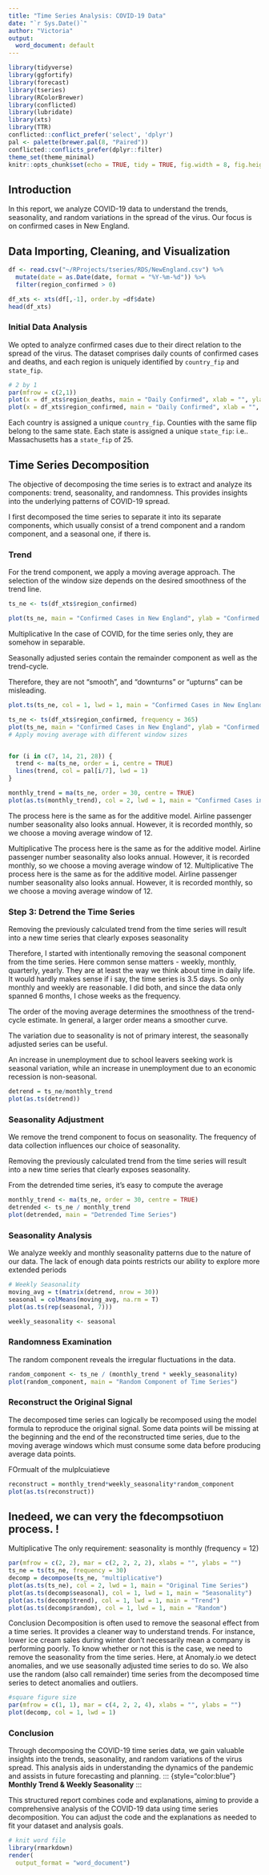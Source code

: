 ```yaml
---
title: "Time Series Analysis: COVID-19 Data"
date: "`r Sys.Date()`"
author: "Victoria"
output: 
  word_document: default
---
```


```r
library(tidyverse)
library(ggfortify)
library(forecast)
library(tseries)
library(RColorBrewer)
library(conflicted)
library(lubridate)
library(xts)
library(TTR)
conflicted::conflict_prefer('select', 'dplyr')
pal <- palette(brewer.pal(8, "Paired"))
conflicted::conflicts_prefer(dplyr::filter)
theme_set(theme_minimal)
knitr::opts_chunk$set(echo = TRUE, tidy = TRUE, fig.width = 8, fig.height = 4, fig.align = "center", fig.path = "Figs/", warning = FALSE, message = FALSE)

```

## Introduction
In this report, we analyze COVID-19 data to understand the trends, seasonality, and random variations in the spread of the virus. Our focus is on confirmed cases in New England.

## Data Importing, Cleaning, and Visualization

```r

df <- read.csv("~/RProjects/tseries/RDS/NewEngland.csv") %>%
  mutate(date = as.Date(date, format = "%Y-%m-%d")) %>% 
  filter(region_confirmed > 0)

df_xts <- xts(df[,-1], order.by =df$date)
head(df_xts)
```

### Initial Data Analysis
We opted to analyze confirmed cases due to their direct relation to the spread of the virus. The dataset comprises daily counts of confirmed cases and deaths, and each region is uniquely identified by `country_fip` and `state_fip`.

```r
# 2 by 1
par(mfrow = c(2,1))
plot(x = df_xts$region_deaths, main = "Daily Confirmed", xlab = "", ylab = "", type = "h", col = 2, grid.col = 0)
plot(x = df_xts$region_confirmed, main = "Daily Confirmed", xlab = "", ylab = "", type = "h", col = 1, grid.col = 0)
```

Each country is assigned a unique `country_fip`. Counties with the same
flip belong to the same state. Each state is assigned a unique
`state_fip`: i.e.. Massachusetts has a `state_fip` of 25.

##  Time Series Decomposition
The objective of decomposing the time series is to extract and analyze its components: trend, seasonality, and randomness. This provides insights into the underlying patterns of COVID-19 spread.

I first decomposed the time series to separate it into its separate
components, which usually consist of a trend component and a random
component, and a seasonal one, if there is.

### Trend 

For the trend component, we apply a moving average approach. The selection of the window size depends on the desired smoothness of the trend line.

```r
ts_ne <- ts(df_xts$region_confirmed)

plot(ts_ne, main = "Confirmed Cases in New England", ylab = "Confirmed Cases", xlab = "", col = 2)
```

Multiplicative In the case of COVID, for the time series only, they are
somehow in separable.

Seasonally adjusted series contain the remainder component as well as
the trend-cycle.

Therefore, they are not "smooth", and "downturns" or "upturns" can be
misleading.

```r

plot.ts(ts_ne, col = 1, lwd = 1, main = "Confirmed Cases in New England", ylab = "Confirmed Cases", xlab = "Date")

```


```r
ts_ne <- ts(df_xts$region_confirmed, frequency = 365)
plot(ts_ne, main = "Confirmed Cases in New England", ylab = "Confirmed Cases")
# Apply moving average with different window sizes


for (i in c(7, 14, 21, 28)) {
  trend <- ma(ts_ne, order = i, centre = TRUE)
  lines(trend, col = pal[i/7], lwd = 1)
}
```


```r
monthly_trend = ma(ts_ne, order = 30, centre = TRUE)
plot(as.ts(monthly_trend), col = 2, lwd = 1, main = "Confirmed Cases in New England", ylab = "Confirmed Cases", xlab = "Date")
```


The process here is the same as for the additive model. Airline
passenger number seasonality also looks annual. However, it is recorded
monthly, so we choose a moving average window of 12.

Multiplicative The process here is the same as for the additive model.
Airline passenger number seasonality also looks annual. However, it is
recorded monthly, so we choose a moving average window of 12.
Multiplicative The process here is the same as for the additive model.
Airline passenger number seasonality also looks annual. However, it is
recorded monthly, so we choose a moving average window of 12.


### Step 3: Detrend the Time Series

Removing the previously calculated trend from the time series will
result into a new time series that clearly exposes seasonality

Therefore, I started with intentionally removing the seasonal component
from the time series. Here common sense matters - weekly, monthly,
quarterly, yearly. They are at least the way we think about time in
daily life. It would hardly makes sense if i say, the time series is 3.5
days. So only monthly and weekly are reasonable. I did both, and since
the data only spanned 6 months, I chose weeks as the frequency.

The order of the moving average determines the smoothness of the
trend-cycle estimate. In general, a larger order means a smoother curve.

The variation due to seasonality is not of primary interest, the
seasonally adjusted series can be useful.

An increase in unemployment due to school leavers seeking work is
seasonal variation, while an increase in unemployment due to an economic
recession is non-seasonal.

```r

detrend = ts_ne/monthly_trend
plot(as.ts(detrend))
```

###  Seasonality Adjustment
We remove the trend component to focus on seasonality. The frequency of data collection influences our choice of seasonality.


Removing the previously calculated trend from the time series will
result into a new time series that clearly exposes seasonality.

From the detrended time series, it's easy to compute the average

```r
monthly_trend <- ma(ts_ne, order = 30, centre = TRUE)
detrended <- ts_ne / monthly_trend
plot(detrended, main = "Detrended Time Series")
```

### Seasonality Analysis
We analyze weekly and monthly seasonality patterns due to the nature of our data. The lack of enough data points restricts our ability to explore more extended periods

```r
# Weekly Seasonality
moving_avg = t(matrix(detrend, nrow = 30))
seasonal = colMeans(moving_avg, na.rm = T)
plot(as.ts(rep(seasonal, 7)))

```

```r
weekly_seasonality <- seasonal
```


### Randomness Examination
The random component reveals the irregular fluctuations in the data.

```r
random_component <- ts_ne / (monthly_trend * weekly_seasonality)
plot(random_component, main = "Random Component of Time Series")

```

### Reconstruct the Original Signal

The decomposed time series can logically be recomposed using the model
formula to reproduce the original signal. Some data points will be
missing at the beginning and the end of the reconstructed time series,
due to the moving average windows which must consume some data before
producing average data points.

FOrmualt of the mulplcuiatieve

```r

reconstruct = monthly_trend*weekly_seasonality*random_component
plot(as.ts(reconstruct))

```

## Inedeed, we can very the fdecompsotiuon process. !

Multiplicative The only requirement: seasonality is monthly (frequency =
12)

```r
par(mfrow = c(2, 2), mar = c(2, 2, 2, 2), xlabs = "", ylabs = "")
ts_ne = ts(ts_ne, frequency = 30)
decomp = decompose(ts_ne, "multiplicative")
plot(as.ts(ts_ne), col = 2, lwd = 1, main = "Original Time Series")
plot(as.ts(decomp$seasonal), col = 1, lwd = 1, main = "Seasonality")
plot(as.ts(decomp$trend), col = 1, lwd = 1, main = "Trend")
plot(as.ts(decomp$random), col = 1, lwd = 1, main = "Random")

```

Conclusion Decomposition is often used to remove the seasonal effect
from a time series. It provides a cleaner way to understand trends. For
instance, lower ice cream sales during winter don't necessarily mean a
company is performing poorly. To know whether or not this is the case,
we need to remove the seasonality from the time series. Here, at
Anomaly.io we detect anomalies, and we use seasonally adjusted time
series to do so. We also use the random (also call remainder) time
series from the decomposed time series to detect anomalies and outliers.

```r
#square figure size
par(mfrow = c(1, 1), mar = c(4, 2, 2, 4), xlabs = "", ylabs = "")
plot(decomp, col = 1, lwd = 1)
```

### Conclusion
Through decomposing the COVID-19 time series data, we gain valuable insights into the trends, seasonality, and random variations of the virus spread. This analysis aids in understanding the dynamics of the pandemic and assists in future forecasting and planning.
::: {style="color:blue"}
**Monthly Trend & Weekly Seasonality**
:::


This structured report combines code and explanations, aiming to provide a comprehensive analysis of the COVID-19 data using time series decomposition. You can adjust the code and the explanations as needed to fit your dataset and analysis goals.

```r
# knit word file 
library(rmarkdown)
render(
  output_format = "word_document")

```

